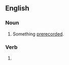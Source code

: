 {{also|pre-recording}}

==English==

===Noun===
{{en-noun}}

# Something [[prerecord]]ed.

===Verb===
{{head|en|verb form}}

# {{present participle of|prerecord|lang=en|nocat=1}}